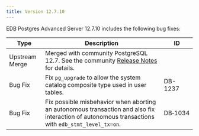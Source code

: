 ```yaml
---
title: Version 12.7.10
---
```


EDB Postgres Advanced Server 12.7.10 includes the following bug fixes:

| Type    | Description                                                                                                                                       | ID      |
| ------- | ------------------------------------------------------------------------------------------------------------------------------------------------- | ------- |
| Upstream Merge | Merged with community PostgreSQL 12.7. See the community [Release Notes](https://www.postgresql.org/docs/12/release-12-7.html) for details.  |         |          |
| Bug Fix | Fix `pg_upgrade` to allow the system catalog composite type used in user tables.                                                                  | DB-1237 |
| Bug Fix | Fix possible misbehavior when aborting an autonomous transaction and also fix interaction of autonomous transactions with `edb_stmt_level_tx=on`. | DB&#8209;1034 |
